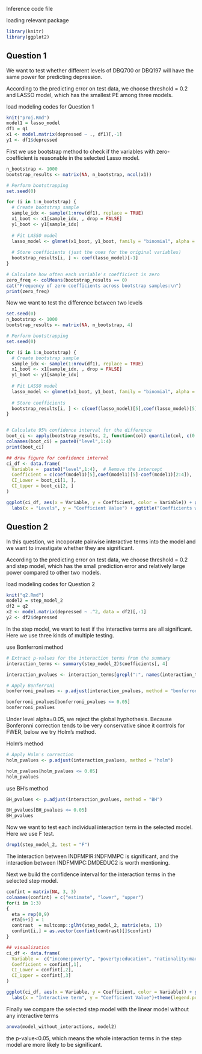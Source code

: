 Inference code file

loading relevant package
```r
library(knitr)
library(ggplot2)
```
## Question 1
We want to test whether different levels of DBQ700 or DBQ197 will have the same power for predicting depression.

According to the predicting error on test data, we choose threshold = 0.2 and LASSO model, which has the smallest PE among three models.

load modeling codes for Question 1
```r
knit("proj.Rmd")
model1 = lasso_model
df1 = q1
x1 <- model.matrix(depressed ~ ., df1)[,-1]
y1 <- df1$depressed
```
First we use bootstrap method to check if the variables with zero-coefficient is reasonable in the selected Lasso model.
```r
n_bootstrap <- 1000
bootstrap_results <- matrix(NA, n_bootstrap, ncol(x1))

# Perform bootstrapping
set.seed(0)  

for (i in 1:n_bootstrap) {
  # Create bootstrap sample
  sample_idx <- sample(1:nrow(df1), replace = TRUE)
  x1_boot <- x1[sample_idx, , drop = FALSE]
  y1_boot <- y1[sample_idx]
  
  # Fit LASSO model
  lasso_model <- glmnet(x1_boot, y1_boot, family = "binomial", alpha = 1, lambda = model1$lambda)
  
  # Store coefficients (just the ones for the original variables)
  bootstrap_results[i, ] <- coef(lasso_model)[-1]  
}

# Calculate how often each variable's coefficient is zero 
zero_freq <- colMeans(bootstrap_results == 0)
cat("Frequency of zero coefficients across bootstrap samples:\n")
print(zero_freq)
```

Now we want to test the difference between two levels
```r
set.seed(0)
n_bootstrap <- 1000
bootstrap_results <- matrix(NA, n_bootstrap, 4)

# Perform bootstrapping
set.seed(0)  

for (i in 1:n_bootstrap) {
  # Create bootstrap sample
  sample_idx <- sample(1:nrow(df1), replace = TRUE)
  x1_boot <- x1[sample_idx, , drop = FALSE]
  y1_boot <- y1[sample_idx]
  
  # Fit LASSO model
  lasso_model <- glmnet(x1_boot, y1_boot, family = "binomial", alpha = 1, lambda = model1$lambda)
  
  # Store coefficients
  bootstrap_results[i, ] <- c(coef(lasso_model)[5],coef(lasso_model)[5]-coef(lasso_model)[2:4]) 
}


# Calculate 95% confidence interval for the difference
boot_ci <- apply(bootstrap_results, 2, function(col) quantile(col, c(0.025, 0.975)))
colnames(boot_ci) = paste0("level",1:4)
print(boot_ci)
```
```r
## draw figure for confidence interval
ci_df <- data.frame(
  Variable =  paste0("level",1:4),  # Remove the intercept
  Coefficient = c(coef(model1)[5],coef(model1)[5]-coef(model1)[2:4]), 
  CI_Lower = boot_ci[1, ],
  CI_Upper = boot_ci[2, ]
)

ggplot(ci_df, aes(x = Variable, y = Coefficient, color = Variable)) + geom_crossbar(aes(x = Variable, ymin = CI_Lower, ymax = CI_Upper), width = 0.7)+
  labs(x = "Levels", y = "Coefficient Value") + ggtitle("Coefficients with 95% Confidence Intervals")+theme(legend.position = "none") + theme(plot.title = element_text(hjust = 0.5))
```


## Question 2
In this question, we incoporate pairwise interactive terms into the model and we want to investigate whether they are significant.

According to the predicting error on test data, we choose threshold = 0.2 and step model, which has the small prediction error and relatively large power compared to other two models.

load modeling codes for Question 2
```r
knit("q2.Rmd")
model2 = step_model_2
df2 = q2
x2 <- model.matrix(depressed ~ .^2, data = df2)[,-1]
y2 <- df2$depressed
```
In the step model, we want to test if the interactive terms are all significant. Here we use three kinds of multiple testing.

use Bonferroni method
```r
# Extract p-values for the interaction terms from the summary
interaction_terms <- summary(step_model_2)$coefficients[, 4]

interaction_pvalues <- interaction_terms[grepl(":", names(interaction_terms))]

# Apply Bonferroni 
bonferroni_pvalues <- p.adjust(interaction_pvalues, method = "bonferroni")

bonferroni_pvalues[bonferroni_pvalues <= 0.05] 
bonferroni_pvalues
```
Under level alpha=0.05, we reject the global hyphothesis. Because Bonferonni correction tends to be very conservative since it controls for FWER, below we try Holm's method.

Holm's method
```r
# Apply Holm's correction
holm_pvalues <- p.adjust(interaction_pvalues, method = "holm")

holm_pvalues[holm_pvalues <= 0.05] 
holm_pvalues
```
use BH's method
```r
BH_pvalues <- p.adjust(interaction_pvalues, method = "BH")

BH_pvalues[BH_pvalues <= 0.05] 
BH_pvalues
```
Now we want to test each individual interaction term in the selected model. Here we use F test.
```r
drop1(step_model_2, test = "F")
```
The interaction between INDFMPIR:INDFMMPC is significant, and the interaction between INDFMMPC:DMDEDUC2 is worth mentioning.

Next we build the confidence interval for the interaction terms in the selected step model.

```r
confint = matrix(NA, 3, 3)
colnames(confint) = c("estimate", "lower", "upper")
for(i in 1:3)
{
  eta = rep(0,9)
  eta[6+i] = 1
  contrast  = multcomp::glht(step_model_2, matrix(eta, 1))
  confint[i,] = as.vector(confint(contrast)[]$confint)
}
```

```r
## visualization
ci_df <- data.frame(
  Variable =  c("income:poverty", "poverty:education", "nationality:marriage"), 
  Coefficient = confint[,1],
  CI_Lower = confint[,2],
  CI_Upper = confint[,3]
)

ggplot(ci_df, aes(x = Variable, y = Coefficient, color = Variable)) + geom_crossbar(aes(x = Variable, ymin = CI_Lower, ymax = CI_Upper), width = 0.7)+
  labs(x = "Interactive term", y = "Coefficient Value")+theme(legend.position = "none")
```

Finally we compare the selected step model with the linear model without any interactive terms 
```r
anova(model_without_interactions, model2)
```
the p-value<0.05, which means the whole interaction terms in the step model are more likely to be significant.